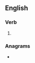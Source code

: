 ==English==

===Verb===
{{head|en|verb form}}

# {{en-past of|corral}}

===Anagrams===
* {{anagrams|en|a=acdellorr|carrolled}}